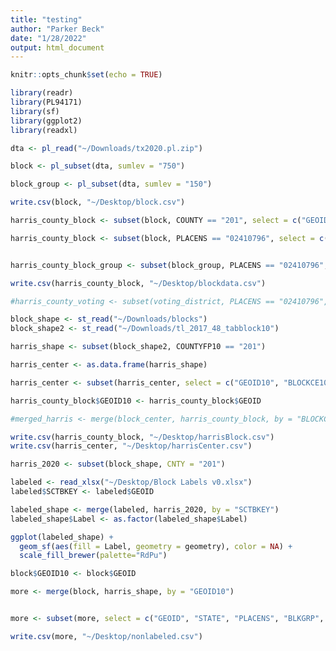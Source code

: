 ```yaml
---
title: "testing"
author: "Parker Beck"
date: "1/28/2022"
output: html_document
---
```


```r
knitr::opts_chunk$set(echo = TRUE)
```

```r
library(readr)
library(PL94171)
library(sf)
library(ggplot2)
library(readxl)

dta <- pl_read("~/Downloads/tx2020.pl.zip")

block <- pl_subset(dta, sumlev = "750")

block_group <- pl_subset(dta, sumlev = "150")

write.csv(block, "~/Desktop/block.csv")

harris_county_block <- subset(block, COUNTY == "201", select = c("GEOID", "STATE", "PLACENS", "BLKGRP", "BLOCK", "P0040001", "P0040002", "P0040003", "P0040004", "P0040005", "P0040006", "P0040007", "P0040008", "P0040009", "P0040010", "P0040011", "P0020001", "P0020002", "P0020003", "P0020004", "P0020005", "P0020006", "P0020007", "P0020008", "P0020009", "P0020010", "P0020011"))

harris_county_block <- subset(block, PLACENS == "02410796", select = c("GEOID", "STATE", "PLACENS", "BLKGRP", "BLOCK", "P0040001", "P0040002", "P0040003", "P0040004", "P0040005", "P0040006", "P0040007", "P0040008", "P0040009", "P0040010", "P0040011", "P0020001", "P0020002", "P0020003", "P0020004", "P0020005", "P0020006", "P0020007", "P0020008", "P0020009", "P0020010", "P0020011"))


harris_county_block_group <- subset(block_group, PLACENS == "02410796", select = c("STATE", "PLACENS", "BLKGRP", "BLOCK", "P0040001", "P0040002", "P0040003", "P0040004", "P0040005", "P0040006", "P0040007", "P0040008", "P0040009", "P0040010", "P0040011"))

write.csv(harris_county_block, "~/Desktop/blockdata.csv")

#harris_county_voting <- subset(voting_district, PLACENS == "02410796", select = c("STATE", "PLACENS", "BLKGRP", "BLOCK", "P0040001", "P0040002", "P0040003", "P0040004", "P0040005", "P0040006", "P0040007", "P0040008", "P0040009", "P0040010", "P0040011"))

```


```r
block_shape <- st_read("~/Downloads/blocks")
block_shape2 <- st_read("~/Downloads/tl_2017_48_tabblock10")

harris_shape <- subset(block_shape2, COUNTYFP10 == "201")

harris_center <- as.data.frame(harris_shape)

harris_center <- subset(harris_center, select = c("GEOID10", "BLOCKCE10", "INTPTLAT10", "INTPTLON10"))

harris_county_block$GEOID10 <- harris_county_block$GEOID

#merged_harris <- merge(block_center, harris_county_block, by = "BLOCKCE10")

write.csv(harris_county_block, "~/Desktop/harrisBlock.csv")
write.csv(harris_center, "~/Desktop/harrisCenter.csv")

harris_2020 <- subset(block_shape, CNTY = "201")

labeled <- read_xlsx("~/Desktop/Block Labels v0.xlsx")
labeled$SCTBKEY <- labeled$GEOID

labeled_shape <- merge(labeled, harris_2020, by = "SCTBKEY")
labeled_shape$Label <- as.factor(labeled_shape$Label)

ggplot(labeled_shape) +
  geom_sf(aes(fill = Label, geometry = geometry), color = NA) +
  scale_fill_brewer(palette="RdPu")

block$GEOID10 <- block$GEOID

more <- merge(block, harris_shape, by = "GEOID10")


more <- subset(more, select = c("GEOID", "STATE", "PLACENS", "BLKGRP", "BLOCK", "P0040001", "P0040002", "P0040003", "P0040004", "P0040005", "P0040006", "P0040007", "P0040008", "P0040009", "P0040010", "P0040011", "P0020001", "P0020002", "P0020003", "P0020004", "P0020005", "P0020006", "P0020007", "P0020008", "P0020009", "P0020010", "P0020011", "INTPTLON", "INTPTLON"))

write.csv(more, "~/Desktop/nonlabeled.csv")

```

